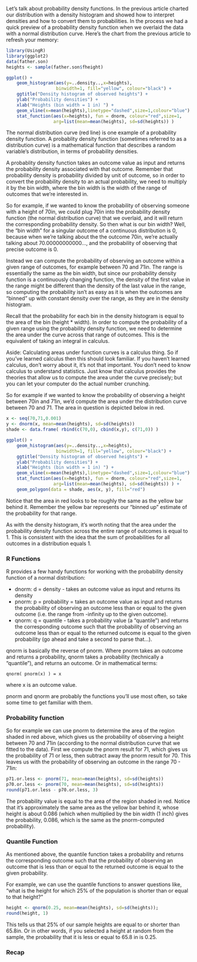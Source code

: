 

Let's talk about probability density functions.  In the previous article charted our distribution with a density histogram and showed how to interpret densities and how to convert them to probabilities.  In the process we had a quick preview of a probability density function when we overlaid the data with a normal distribution curve.  Here's the chart from the previous article to refresh your memory:

```r
library(UsingR)
library(ggplot2)
data(father.son)
heights <- sample(father.son$fheight)

ggplot() + 
    geom_histogram(aes(y=..density..,x=heights), 
                   binwidth=1, fill="yellow", colour="black") +
    ggtitle("Density histogram of observed heights") + 
    ylab("Probability densities") + 
    xlab("Heights (bin width = 1 in) ") +
    geom_vline(x=mean(heights),linetype="dashed",size=1,colour="blue") +
    stat_function(aes(x=heights), fun = dnorm, colour="red",size=1,
                  arg=list(mean=mean(heights), sd=sd(heights)) )
```

The normal distribution curve (red line) is one example of a probability density function.  A probablity density function (sometimes referred to as a distribution curve) is a mathematical function that describes a random variable's distribution, in terms of probability densities.

A probablity density function takes an outcome value as input and returns the probability density associated with that outcome.  Remember that probability density is probability divided by unit of outcome, so in order to convert the probability density to an actual probability, we need to multiply it by the bin width, where the bin width is the width of the range of outcomes that we're interested in.

So for example, if we wanted to know the probability of observing someone with a height of 70in, we could plug 70in into the probability density function (the normal distribution curve) that we overlaid, and it will return the corresponding probability density.  So then what is our bin width?  Well, the "bin width" for a singular outcome of a continuous distribution is 0, because when we're talking about the the outcome 70in, we're actually talking about 70.00000000000..., and the probability of observing that precise outcome is 0.

Instead we can compute the probability of observing an outcome within a given range of outcomes, for example between 70 and 71in.  The range is essentially the same as the bin width, but since our probability density function is a continuously changing function, the density of the first value in the range might be different than the density of the last value in the range, so computing the probability isn't as easy as it is when the outcomes are "binned" up with constant density over the range, as they are in the density histogram.  

Recall that the probability for each bin in the density histogram is equal to the area of the bin (height * width).  In order to compute the probability of a given range using the probability density function, we need to determine the area under the curve across that range of outcomes.  This is the equivalent of taking an integral in calculus. 

Aside: Calculating areas under function curves is a calculus thing.  So if you've learned calculus then this should look familiar.  If you haven't learned calculus, don't worry about it, it's not that important.  You don't need to know calculus to understand statistics.  Just know that calculus provides the theories that allow us to compute the area under the curve precisely; but you can let your computer do the actual number crunching.

So for example if we wanted to know the probability of observing a height between 70in and 71in, we'd compute the area under the distribution curve between 70 and 71.  The area in question is depicted below in red.

```r

x <- seq(70,71,0.001)
y <- dnorm(x, mean=mean(heights), sd=sd(heights))
shade <- data.frame( rbind(c(70,0), cbind(x,y), c(71,0)) )

ggplot() + 
    geom_histogram(aes(y=..density..,x=heights), 
                   binwidth=1, fill="yellow", colour="black") +
    ggtitle("Density histogram of observed heights") + 
    ylab("Probability densities") + 
    xlab("Heights (bin width = 1 in) ") +
    geom_vline(x=mean(heights),linetype="dashed",size=1,colour="blue") +
    stat_function(aes(x=heights), fun = dnorm, colour="red",size=1,
                  arg=list(mean=mean(heights), sd=sd(heights)) ) +
    geom_polygon(data = shade, aes(x, y), fill="red")

```

Notice that the area in red looks to be roughly the same as the yellow bar behind it. Remember the yellow bar represents our "binned up" estimate of the probability for that range.

As with the density histogram, it's worth noting that the area under the probability density function across the entire range of outcomes is equal to 1.  This is consistent with the idea that the sum of probabilities for all outcomes in a distribution equals 1. 

### R Functions

R provides a few handy functions for working with the probability density function of a normal distribution:   

* dnorm: d = density - takes an outcome value as input and returns its density
* pnorm: p = probability = takes an outcome value as input and returns the probability of observing an outcome less than or equal to the given outcome (i.e. the range from -infinity up to the given outcome).
* qnorm: q = quantile - takes a probability value (a "quantile") and returns the corresponding outcome such that the probability of observing an outcome less than or equal to the returned outcome is equal to the given probability (go ahead and take a second to parse that...).

qnorm is basically the reverse of pnorm.  Where pnorm takes an outcome and returns a probability, qnorm takes a probability (technically a "quantile"), and returns an outcome.  Or in mathematical terms:

    qnorm( pnorm(x) ) = x

where x is an outcome value.  

pnorm and qnorm are probably the functions you'll use most often, so take some time to get familiar with them. 

### Probability function

So for example we can use pnorm to determine the area of the region shaded in red above, which gives us the probability of observing a height between 70 and 71in (according to the normal distribution curve that we fitted to the data).  First we compute the pnorm result for 71, which gives us the probability of 71 or less, then subtract away the pnorm result for 70.  This leaves us with the probability of observing an outcome in the range 70 - 71in:

```r
p71.or.less <- pnorm(71, mean=mean(heights), sd=sd(heights))
p70.or.less <- pnorm(70, mean=mean(heights), sd=sd(heights))
round(p71.or.less - p70.or.less, 3)
```

The probability value is equal to the area of the region shaded in red.  Notice that it's approximately the same area as the yellow bar behind it, whose height is about 0.086 (which when multiplied by the bin width (1 inch) gives the probability, 0.086, which is the same as the pnorm-computed probability).

### Quantile Function

As mentioned above, the quantile function takes a probability and returns the corresponding outcome such that the probability of observing an outcome that is less than or equal to the returned outcome is equal to the given probability.  

For example, we can use the quantile functions to answer questions like, "what is the height for which 25% of the population is shorter than or equal to that height?"

```r
height <- qnorm(0.25, mean=mean(heights), sd=sd(heights));
round(height, 1)
```

This tells us that 25% of our sample heights are equal to or shorter than 65.8in.  Or in other words, if you selected a height at random from the sample, the probability that it is less or equal to 65.8 in is 0.25.


### Recap




